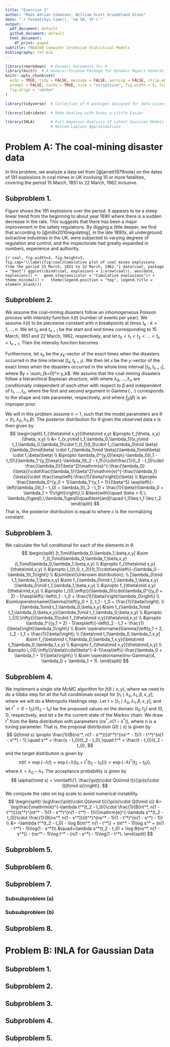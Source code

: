 ```yaml
---
title: "Exercise 2"
author: "Mads Adrian Simonsen, William Scott Grundeland Olsen"
date: "`r format(Sys.time(), '%d %B, %Y')`"
output:
  pdf_document: default
  github_document: default
  html_document:
    df_print: paged
subtitle: TMA4300 Computer Intensive Statistical Models
bibliography: ref.bib
---
```


```r
library(rmarkdown)  # Dynamic Documents for R
library(knitr)  # A General-Purpose Package for Dynamic Report Generation in R
knitr::opts_chunk$set(
  echo = TRUE, tidy = FALSE, message = FALSE, warning = FALSE, strip.white = TRUE,
  prompt = FALSE, cache = TRUE, size = "scriptsize", fig.width = 6, fig.height = 4,
  fig.align = 'center'
)
```

\newcommand{\E}{\operatorname E}
\newcommand{\Var}{\operatorname{Var}}
\newcommand{\Cov}{\operatorname{Cov}}
\newcommand{\Corr}{\operatorname{Corr}}
\newcommand{\Poisson}{\operatorname{Poisson}}
\newcommand{\Exp}{\operatorname{Exponential}}
\newcommand{\Uniform}{\operatorname{Uniform}}
\newcommand{\Betadist}{\operatorname{Beta}}
\newcommand{\Gammadist}{\operatorname{Gamma}}
\newcommand{\InvGamma}{\operatorname{Inv-Gamma}}
\newcommand{\Normal}{\operatorname{Normal}}
\newcommand{\SD}{\operatorname{SD}}
\newcommand{\RSS}{\mathrm{RSS}}
\newcommand{\MSE}{\mathrm{MSE}}
\newcommand{\T}{\mathsf T}
\newcommand{\tr}{\operatorname{tr}}
\newcommand{\rank}{\operatorname{rank}}
\newcommand{\Bias}{\operatorname{Bias}}
\newcommand{\diag}{\operatorname{diag}}
\newcommand{\argmin}{\operatorname*{arg\,min}}
\newcommand{\argmax}{\operatorname*{arg\,max}}
\newcommand{\bfy}{\mathbf{y}}
\newcommand{\e}{\mathrm{e}}


```r
library(tidyverse)  # Collection of R packages designed for data science

library(lubridate)  # Make Dealing with Dates a Little Easier

library(INLA)       # Full Bayesian Analysis of Latent Gaussian Models using Integrated
                    # Nested Laplace Approximations
```

# Problem A: The coal-mining disaster data

In this problem, we analyze a data set from [@jarrett1979note] on the dates of 191 explosions in coal mines in UK involving 10 or more fatalities, covering the period 15 March, 1851 to 22 March, 1962 inclusive.

## Subproblem 1.
Figure \ref{fig:coal} shows the 191 explosions over the period. It appears to be a steep linear trend from the beginning to about year 1890  where there is a sudden decrease in the rate. This suggests that there has been a major improvement in the safety regulations. By digging a little deeper, we find that according to [@mills2010regulating], in the late 1890s, all underground extractive industries in the UK, were subjected to varying degrees of regulation and control, and the inspectorate had greatly expanded in numbers, experience and authority.

```{r coal, fig.width=4, fig.height=3, fig.cap="\\label{fig:coal}Cumulative plot of coal mines explosions from the period 15 March, 1851 to 22 March, 1962."}
data(coal, package = "boot")
ggplot(cbind(coal, explosions = 1:nrow(coal)), aes(date, explosions)) +
  geom_step(aes(color = "Cumulative explosions")) +
  theme_minimal() +
  theme(legend.position = "top", legend.title = element_blank())
```



[//]: # ----------------------------------------------------------------------------------------------------------------

## Subproblem 2.
We assume the coal-mining disasters follow an inhomogeneous Poisson process with intensity function $\lambda(t)$ (number of events per year).
We assume $\lambda(t)$ to be piecewise constant with $n$ breakpoints at times
$t_k:k=1,\ldots,n$.
We let $t_0$ and $t_{n+1}$ be the start and end times corresponding to 15 March, 1851 and 22 March, 1962, respectively, and let $t_0<t_1<t_2<\ldots<t_n<t_{n+1}$.
Then the intensity function becomes
\begin{equation}\label{eq:intensity}
  \lambda(t) = \begin{cases}
    \lambda_{k-1}, & \text{if}\,t\in[t_{k-1},t_k),\quad k=1,\ldots,n, \\
    \lambda_n, & \text{if}\,t\in[t_n,t_{n+1}].
  \end{cases}
\end{equation}

Furthermore, let $x_k$ be the $y_k$-vector of the exact times when the disasters occurred in the time interval $[t_k, t_{k+1})$.
We then let $x$ be the $y$-vector of the exact times when the disasters occurred in the whole time interval $[t_0, t_{n+1}]$, where $y = \sum_{k=0}^n y_k$.
We assume that the coal-mining disasters follow a hierarchical Bayesian structure, with
\begin{equation}\label{eq:bayes-poisson}
  \begin{split}
    [y_k\mid\lambda_k, t_k, t_{k+1}]&\sim\Poisson(\lambda_k(t_{k+1} - t_k)),\quad k=0,1,\ldots, n,\\
    [x_k\mid y_k,t_{k},t_{k+1}]&\sim \frac{y_k!}{(t_{k+1} - t_k)^{y_k}},
    \quad\quad\quad\quad\quad k=0,1,\ldots, n,\\
    \Rightarrow\quad [x_k,y_k\mid\lambda_k,t_{k},t_{k+1}]&\sim \lambda_k^{y_k}\exp(-\lambda_k(t_{k+1} - t_k)),
    \; k=0,1,\ldots, n, \\
    t_k &\sim \Uniform(t_{k-1}, t_{k+1}),\quad\, \quad k=1,2,\ldots, n, \\
    [\lambda_k\mid\beta]&\sim \Gammadist(2, 1/\beta),\quad\quad\quad\quad k=0,1,\ldots,n, \\
    \beta &\sim f_\beta(\beta)\propto \frac{\exp\left(-\frac{1}{\beta}\right)}{\beta},\quad\beta>0,
  \end{split}
\end{equation}
where $\lambda_0,\ldots,\lambda_n$ are conditionally independent of each other with respect to $\beta$ and independent of $t_1,\ldots,t_n$, where the first and second argument in $\Gammadist(\cdot, \cdot)$ corresponds to the shape and rate parameter, respectively, and where $f_\beta(\beta)$ is an improper prior.

We will in this problem assume $n=1$, such that the model parameters are $\theta = (t_1, \lambda_0, \lambda_1, \beta)$.
The posterior distribution for $\theta$ given the observed data $x$ is then given by
$$
\begin{split}
  f_{\theta\mid x,y}(\theta\mid x,y)
  &\propto f_{\theta, x,y}(\theta, x,y) \\
  &= f_{x,y\mid t_1,\lambda_0,\lambda_1}(x,y\mid t_1,\lambda_0,\lambda_1)\cdot f_{t_1}(t_1)\cdot f_{\lambda_0\mid \beta}(\lambda_0\mid\beta) \cdot f_{\lambda_1\mid \beta}(\lambda_1\mid\beta) \cdot f_\beta(\beta) \\
  &\propto \lambda_0^{y_0}\exp\{-\lambda_0(t_1 - t_0)\}\lambda_1^{y_1}\exp\{-\lambda_1(t_2 - t_1)\}\cdot\frac{1}{t_2 - t_0}\cdot \frac{\lambda_0}{\beta^2}\e^{-\frac{\lambda_0}{\beta}}\cdot\frac{\lambda_1}{\beta^2}\e^{-\frac{\lambda_1}{\beta}}\cdot \frac{\exp\left(-\frac{1}{\beta}\right)}{\beta} \\
  &\propto \frac{\lambda_0^{y_0 + 1}\lambda_1^{y_1 + 1}}{\beta^5} \exp\left\{-\left(\lambda_0(t_1 - t_0) + \lambda_1(t_2 - t_1) + \frac{1}{\beta}(\lambda_0 + \lambda_1 + 1)\right)\right\},\\
  &\text{with}\quad \beta > 0,\; \lambda_0\geq0,\;\lambda_1\geq0\quad\text{and}\quad t_0\leq t_1 \leq t_2.
\end{split}
$$
That is, the posterior distribution is equal to
\begin{equation}\label{eq:A-posterior}
  f_{\theta\mid x,y}(\theta\mid x) = \frac{1}{c}\cdot \frac{\lambda_0^{y_0 + 1}\lambda_1^{y_1 + 1}}{\beta^5} \exp\left\{-\left(\lambda_0(t_1 - t_0) + \lambda_1(t_2 - t_1) + \frac{1}{\beta}(\lambda_0 + \lambda_1 + 1)\right)\right\},
\end{equation}
where $c$ is the normalizing constant.


[//]: # ----------------------------------------------------------------------------------------------------------------

## Subproblem 3.
We calculate the full conditional for each of the elements in $\theta$.
$$
\begin{split}
  [t_1\mid\lambda_0,\lambda_1,\beta,x,y]
    &\sim f_{t_1\mid\lambda_0,\lambda_1,\beta,x,y}(t_1\mid\lambda_0,\lambda_1,\beta,x,y) \\
    &\propto f_{\theta\mid x,y}(\theta\mid,x,y) \\
    &\propto I_{(t_0, t_2)}(t_1)\cdot\exp\left\{-(\lambda_0 - \lambda_1)t_1\right\} \\
    &\sim\text{Unknown distribution}; \\
  [\lambda_0\mid t_1,\lambda_1,\beta,x,y]
    &\sim f_{\lambda_0\mid t_1,\lambda_1,\beta,x,y}(\lambda_0\mid t_1,\lambda_1,\beta,x,y) \\
    &\propto f_{\theta\mid x,y}(\theta\mid,x,y) \\
    &\propto I_{[0,\infty)}(\lambda_0)\cdot\lambda_0^{(y_0 + 2) - 1}\exp\left\{-\left(t_1 - t_0 + \frac{1}{\beta}\right)\lambda_0\right\} \\
    &\sim\Gammadist\left(y_0 + 2, t_1 - t_0 + \frac{1}{\beta}\right); \\
  [\lambda_1\mid t_1,\lambda_0,\beta,x,y]
    &\sim f_{\lambda_1\mid t_1,\lambda_0,\beta,x,y}(\lambda_1\mid t_1,\lambda_0,\beta,x,y) \\
    &\propto I_{[0,\infty)}(\lambda_1)\cdot f_{\theta\mid x,y}(\theta\mid,x,y) \\
    &\propto \lambda_1^{(y_1 + 2) - 1}\exp\left\{-\left(t_2 - t_1 + \frac{1}{\beta}\right)\lambda_1\right\} \\
    &\sim \Gammadist\left(y_1 + 2, t_2 - t_1 + \frac{1}{\beta}\right); \\
  [\beta\mid t_1\lambda_0,\lambda_1,x,y]
    &\sim f_{\beta\mid t_1\lambda_0,\lambda_1,x,y}(\beta\mid t_1\lambda_0,\lambda_1,x,y) \\
    &\propto f_{\theta\mid x,y}(\theta\mid,x,y) \\
    &\propto I_{(0,\infty)}(\beta)\cdot\beta^{-4-1}\exp\left\{-\frac{\lambda_0 + \lambda_1 + 1}{\beta}\right\} \\
    &\sim \InvGamma(4, \lambda_0 + \lambda_1 + 1).
\end{split}
$$


[//]: # ----------------------------------------------------------------------------------------------------------------

## Subproblem 4.
We implement a single site McMC algorithm for $f(\theta\mid x,y)$, where we need to do a Gibbs step for all the full conditionals except for $[t_1\mid\lambda_0,\lambda_1,\beta,x,y]$, where we will do a Metropolis Hastings step.
Let $t = [t_1\mid\lambda_0,\lambda_1,\beta,x,y]$, and let $t^* = (t - t_0)/(t_2 - t_0)$ be the proposed values on the domain $(t_0, t_2)$ and $(0,1)$, respectively, and let $s$ be the current state of the Markov chain.
We draw $t^*$ from the Beta distribution with parameters $(ns^*, n(1 - s^*))$, where $n$ is a tuning parameter. That is, the proposal distribution $Q(t\mid s)$ is given by
$$
 Q(t\mid s) \propto \frac{1}{B(ns^*, n(1 - s^*))}(t^*)^{ns^* - 1}(1 - t^*)^{n(1 - s^*) - 1},\quad s^* = \frac{s - t_0}{t_2 - t_0},\quad t^* = \frac{t - t_0}{t_2 - t_0},
$$
and the target distribution is given by
$$
  \pi(t) \propto \exp\{-\lambda t\} = \exp\{-\lambda(t_0 + t^*(t_2 - t_0))\}\propto \exp\{-\lambda t^*(t_2 - t_0)\},
$$
where $\lambda = \lambda_0 - \lambda_1$.
The acceptance probability is given by
$$
\alpha(t\mid s) = \min\left\{1, \frac{\pi(t)\cdot Q(s\mid t)}{\pi(s)\cdot Q(t\mid s)}\right\}.
$$
We compute the ratio on log scale to avoid numerical instability.
$$
\begin{split}
 \log\frac{\pi(t)\cdot Q(s\mid t)}{\pi(s)\cdot Q(t\mid s)}
 &= \log\frac{\e^{-\lambda t^*(t_2 - t_0)}\cdot \frac{1}{B(nt^*, n(1 - t^*))}(s^*)^{nt^* - 1}(1 - s^*)^{n(1 - t^*) - 1}}{\e^{-\lambda s^*(t_2 - t_0)}\cdot \frac{1}{B(ns^*, n(1 - s^*))}(t^*)^{ns^* - 1}(1 - t^*)^{n(1 - s^*) - 1}} \\
 &= -\lambda t^*(t_2 - t_0) - \log B(nt^*, n(1 - t^*)) + (nt^* - 1)\log s^* + (n(1 - t^*) - 1)\log(1 - s^*)\\
 &\quad+\lambda s^*(t_2 - t_0) + \log B(ns^*, n(1 - s^*)) - (ns^* - 1)\log t^* - (n(1 - s^*) - 1)\log(1 - t^*).
\end{split}
$$



[//]: # ----------------------------------------------------------------------------------------------------------------

## Subproblem 5.


[//]: # ----------------------------------------------------------------------------------------------------------------

## Subproblem 6.


[//]: # ----------------------------------------------------------------------------------------------------------------

## Subproblem 7.

### Subsubproblem (a)

### Subsubproblem (b)


[//]: # ----------------------------------------------------------------------------------------------------------------

## Subproblem 8.


[//]: # ----------------------------------------------------------------------------------------------------------------
[//]: # ----------------------------------------------------------------------------------------------------------------


# Problem B: INLA for Gaussian Data

## Subproblem 1.


[//]: # ----------------------------------------------------------------------------------------------------------------

## Subproblem 2.


[//]: # ----------------------------------------------------------------------------------------------------------------

## Subproblem 3.


[//]: # ----------------------------------------------------------------------------------------------------------------

## Subproblem 4.


[//]: # ----------------------------------------------------------------------------------------------------------------

## Subproblem 5.


[//]: # ----------------------------------------------------------------------------------------------------------------
[//]: # ----------------------------------------------------------------------------------------------------------------